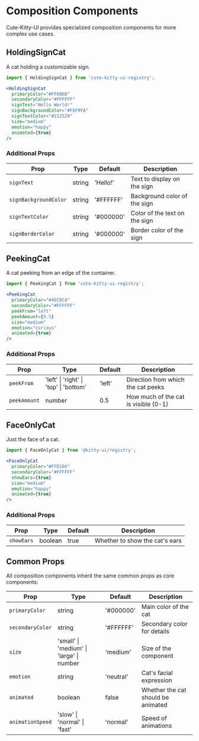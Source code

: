 # Composition Components

Cute-Kitty-UI provides specialized composition components for more complex use cases.

## HoldingSignCat

A cat holding a customizable sign.

```jsx
import { HoldingSignCat } from 'cute-kitty-ui-registry';

<HoldingSignCat 
  primaryColor="#FF6B6B"
  secondaryColor="#FFFFFF"
  signText="Hello World!"
  signBackgroundColor="#F8F9FA"
  signTextColor="#212529"
  size="medium"
  emotion="happy"
  animated={true}
/>
```

### Additional Props

| Prop | Type | Default | Description |
|------|------|---------|-------------|
| `signText` | string | 'Hello!' | Text to display on the sign |
| `signBackgroundColor` | string | '#FFFFFF' | Background color of the sign |
| `signTextColor` | string | '#000000' | Color of the text on the sign |
| `signBorderColor` | string | '#000000' | Border color of the sign |

## PeekingCat

A cat peeking from an edge of the container.

```jsx
import { PeekingCat } from 'cute-kitty-ui-registry';

<PeekingCat 
  primaryColor="#4ECDC4"
  secondaryColor="#FFFFFF"
  peekFrom="left"
  peekAmount={0.5}
  size="medium"
  emotion="curious"
  animated={true}
/>
```

### Additional Props

| Prop | Type | Default | Description |
|------|------|---------|-------------|
| `peekFrom` | 'left' \| 'right' \| 'top' \| 'bottom' | 'left' | Direction from which the cat peeks |
| `peekAmount` | number | 0.5 | How much of the cat is visible (0-1) |

## FaceOnlyCat

Just the face of a cat.

```jsx
import { FaceOnlyCat } from '@kitty-ui/registry';

<FaceOnlyCat 
  primaryColor="#FFD166"
  secondaryColor="#FFFFFF"
  showEars={true}
  size="medium"
  emotion="happy"
  animated={true}
/>
```

### Additional Props

| Prop | Type | Default | Description |
|------|------|---------|-------------|
| `showEars` | boolean | true | Whether to show the cat's ears |

## Common Props

All composition components inherit the same common props as core components:

| Prop | Type | Default | Description |
|------|------|---------|-------------|
| `primaryColor` | string | '#000000' | Main color of the cat |
| `secondaryColor` | string | '#FFFFFF' | Secondary color for details |
| `size` | 'small' \| 'medium' \| 'large' \| number | 'medium' | Size of the component |
| `emotion` | string | 'neutral' | Cat's facial expression |
| `animated` | boolean | false | Whether the cat should be animated |
| `animationSpeed` | 'slow' \| 'normal' \| 'fast' | 'normal' | Speed of animations |